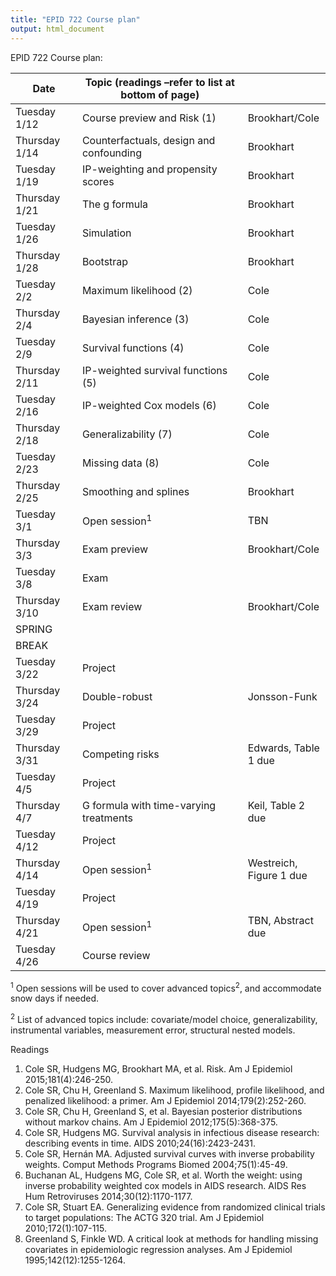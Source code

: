 ```yaml
---
title: "EPID 722 Course plan"
output: html_document
---
```


EPID 722 Course plan:


| Date          | Topic (readings --refer to list at bottom of page)                    |                   |
|---------------|-------------------------------------|-------------------|
| Tuesday 1/12  | Course preview and Risk (1)         | Brookhart/Cole    |
| Thursday 1/14 | Counterfactuals, design and confounding | Brookhart         |
| Tuesday 1/19  | IP-weighting and propensity scores    | Brookhart         |
| Thursday 1/21 | The g formula  | Brookhart         |
| Tuesday  1/26 | Simulation                       | Brookhart         |
| Thursday 1/28 | Bootstrap                           | Brookhart         |
| Tuesday 2/2   | Maximum likelihood (2)       | Cole              |
| Thursday 2/4  | Bayesian inference (3)      | Cole              |
| Tuesday 2/9   | Survival functions (4)         | Cole              |
| Thursday 2/11 | IP-weighted survival functions (5)  | Cole         |
| Tuesday 2/16  | IP-weighted Cox models (6)                       | Cole              |
| Thursday 2/18 | Generalizability (7)             | Cole              |
| Tuesday 2/23  | Missing data (8)        | Cole              |
| Thursday 2/25 | Smoothing and splines | Brookhart              |
| Tuesday 3/1   | Open session<sup>1</sup>                       | TBN               |
| Thursday 3/3  | Exam preview                        | Brookhart/Cole    |
| Tuesday 3/8   | Exam                                |                   |
| Thursday 3/10 | Exam review                         | Brookhart/Cole    |
| SPRING        |                                     |                   |
| BREAK         |                                     |                   |
| Tuesday 3/22  | Project                             |                   |
| Thursday 3/24 | Double-robust                      | Jonsson-Funk               |
| Tuesday 3/29  | Project                             |                   |
| Thursday 3/31 | Competing risks                       | Edwards, Table 1 due  |
| Tuesday 4/5   | Project                             |                   |
| Thursday 4/7  | G formula with time-varying treatments                       | Keil, Table 2 due  |
| Tuesday 4/12  | Project                             |                   |
| Thursday 4/14 | Open session<sup>1</sup>                       | Westreich, Figure 1 due |
| Tuesday 4/19  | Project                             |                   |
| Thursday 4/21 | Open session<sup>1</sup>                       | TBN, Abstract due |
| Tuesday 4/26  | Course review                       |                   |

<sup>1</sup> Open sessions will be used to cover advanced topics<sup>2</sup>, and accommodate snow days if needed.

<sup>2</sup> List of advanced topics include: covariate/model choice, generalizability, instrumental variables, measurement error, structural nested models.

Readings

1.	Cole SR, Hudgens MG, Brookhart MA, et al. Risk. Am J Epidemiol 2015;181(4):246-250.
2.	Cole SR, Chu H, Greenland S. Maximum likelihood, profile likelihood, and penalized likelihood: a primer. Am J Epidemiol 2014;179(2):252-260.
3.	Cole SR, Chu H, Greenland S, et al. Bayesian posterior distributions without markov chains. Am J Epidemiol 2012;175(5):368-375.
4.	Cole SR, Hudgens MG. Survival analysis in infectious disease research: describing events in time. AIDS 2010;24(16):2423-2431.
5.	Cole SR, Hernán MA. Adjusted survival curves with inverse probability weights. Comput Methods Programs Biomed 2004;75(1):45-49.
6.	Buchanan AL, Hudgens MG, Cole SR, et al. Worth the weight: using inverse probability weighted cox models in AIDS research. AIDS Res Hum Retroviruses 2014;30(12):1170-1177.
7.	Cole SR, Stuart EA. Generalizing evidence from randomized clinical trials to target populations: The ACTG 320 trial. Am J Epidemiol 2010;172(1):107-115.
8.	Greenland S, Finkle WD. A critical look at methods for handling missing covariates in epidemiologic regression analyses. Am J Epidemiol 1995;142(12):1255-1264.



